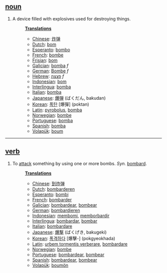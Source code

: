 == [[noun]] ==
#A device filled with explosives used for destroying things.
#:'''[[Translation]]s'''
#:*[[Chinese]]: [[炸弹]]
#:*[[Dutch]]: [[bom]]
#:*[[Esperanto]]: [[bombo]]
#:*[[French]]: [[bombe]]
#:*[[Frisian]]: [[bom]]
#:*[[Galician]]: [[bomba]] ''f''
#:*[[German]]: [[Bombe]] ''f''
#:*[[Hebrew]]: [[פצצה]] ''f''
#:*[[Indonesian]]: [[bom]]
#:*[[Interlingua]]: [[bomba]]
#:*[[Italian]]: [[bomba]]
#:*[[Japanese]]: [[爆弾]] (ばくだん, bakudan)
#:*[[Korean]]: [[폭탄]] [爆彈] (poktan)
#:*[[Latin]]: [[pyrobolus]], [[bomba]]
#:*[[Norwegian]]: [[bombe]]
#:*[[Portuguese]]: [[bomba]]
#:*[[Spanish]]: [[bomba]]
#:*[[Volapük]]: [[boum]]

----

== [[verb]] ==
#To [[attack]] something by using one or more bombs. ''Syn.'' [[bombard]].
#:'''[[Translation]]s'''
#:*[[Chinese]]: [[到炸弹]]
#:*[[Dutch]]: [[bombarderen]]
#:*[[Esperanto]]: [[bombi]]
#:*[[French]]: [[bombarder]]
#:*[[Galician]]: [[bombardear]], [[bombear]]
#:*[[German]]: [[bombardieren]]
#:*[[Indonesian]]: [[bom|membomi]], [[borbardir|memborbardir]]
#:*[[Interlingua]]: [[bombardar]], [[bombar]]
#:*[[Italian]]: [[bombardare]]
#:*[[Japanese]]: [[爆撃]] (ばくげき, bakugeki)
#:*[[Korean]]: [[폭격하다]] [爆擊-] (pokgyeokhada)
#:*[[Latin]]: [[urbem tormentis verberare]], [[bombardare]]
#:*[[Norwegian]]: [[bombe]]
#:*[[Portuguese]]: [[bombardear]], [[bombear]]
#:*[[Spanish]]: [[bombardear]], [[bombear]]
#:*[[Volapük]]: [[boumön]]